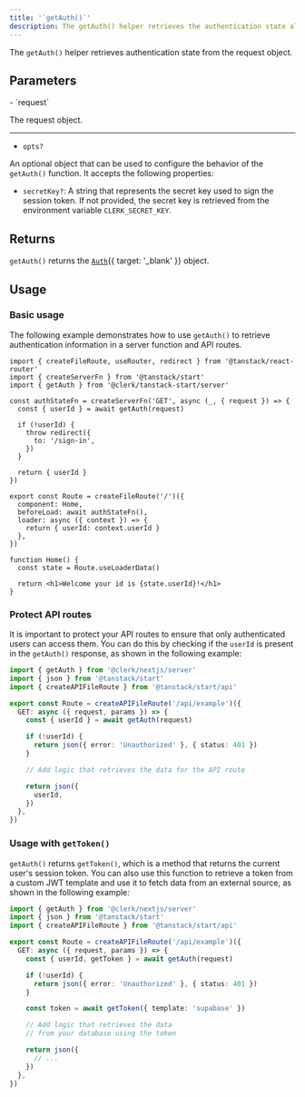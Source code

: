 ```yaml
---
title: '`getAuth()`'
description: The getAuth() helper retrieves the authentication state allowing you to protect your API routes or gather relevant data.
---
```


The `getAuth()` helper retrieves authentication state from the request object.

## Parameters

<Properties>
  - `request`

  The request object.

  ---

  - `opts?`

  An optional object that can be used to configure the behavior of the `getAuth()` function. It accepts the following properties:

  - `secretKey?`: A string that represents the secret key used to sign the session token. If not provided, the secret key is retrieved from the environment variable `CLERK_SECRET_KEY`.
</Properties>

## Returns

`getAuth()` returns the [`Auth`](/docs/references/nextjs/auth-object){{ target: '_blank' }} object.

## Usage

### Basic usage

The following example demonstrates how to use `getAuth()` to retrieve authentication information in a server function and API routes.

```tsx {{ filename: 'app/routes/index.tsx' }}
import { createFileRoute, useRouter, redirect } from '@tanstack/react-router'
import { createServerFn } from '@tanstack/start'
import { getAuth } from '@clerk/tanstack-start/server'

const authStateFn = createServerFn('GET', async (_, { request }) => {
  const { userId } = await getAuth(request)

  if (!userId) {
    throw redirect({
      to: '/sign-in',
    })
  }

  return { userId }
})

export const Route = createFileRoute('/')({
  component: Home,
  beforeLoad: await authStateFn(),
  loader: async ({ context }) => {
    return { userId: context.userId }
  },
})

function Home() {
  const state = Route.useLoaderData()

  return <h1>Welcome your id is {state.userId}!</h1>
}
```

### Protect API routes

It is important to protect your API routes to ensure that only authenticated users can access them. You can do this by checking if the `userId` is present in the `getAuth()` response, as shown in the following example:

```ts {{ filename: 'app/routes/api/example.ts' }}
import { getAuth } from '@clerk/nextjs/server'
import { json } from '@tanstack/start'
import { createAPIFileRoute } from '@tanstack/start/api'

export const Route = createAPIFileRoute('/api/example')({
  GET: async ({ request, params }) => {
    const { userId } = await getAuth(request)

    if (!userId) {
      return json({ error: 'Unauthorized' }, { status: 401 })
    }

    // Add logic that retrieves the data for the API route

    return json({
      userId,
    })
  },
})
```

### Usage with `getToken()`

`getAuth()` returns `getToken()`, which is a method that returns the current user's session token. You can also use this function to retrieve a token from a custom JWT template and use it to fetch data from an external source, as shown in the following example:

```ts {{ filename: 'app/routes/api/example.ts' }}
import { getAuth } from '@clerk/nextjs/server'
import { json } from '@tanstack/start'
import { createAPIFileRoute } from '@tanstack/start/api'

export const Route = createAPIFileRoute('/api/example')({
  GET: async ({ request, params }) => {
    const { userId, getToken } = await getAuth(request)

    if (!userId) {
      return json({ error: 'Unauthorized' }, { status: 401 })
    }

    const token = await getToken({ template: 'supabase' })

    // Add logic that retrieves the data
    // from your database using the token

    return json({
      // ...
    })
  },
})
```
